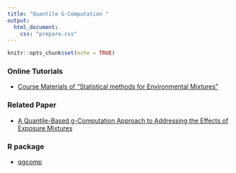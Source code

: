 ```yaml
---
title: "Quantile G-Computation "
output: 
  html_document:
    css: "prepare.css"
---
```


```r
knitr::opts_chunk$set(echo = TRUE)
```


### Online Tutorials

-   [Course Materials of “Statistical methods for Environmental Mixtures”](https://bookdown.org/andreabellavia/mixtures/the-weighted-quantile-sum-wqs-and-its-extensions.html)

### Related Paper

-   [A Quantile-Based g-Computation Approach to Addressing the Effects of Exposure Mixtures](https://pubmed.ncbi.nlm.nih.gov/32255670/)

### R package

-   [qgcomp](https://cran.r-project.org/web/packages/qgcomp/vignettes/qgcomp-vignette.html)
